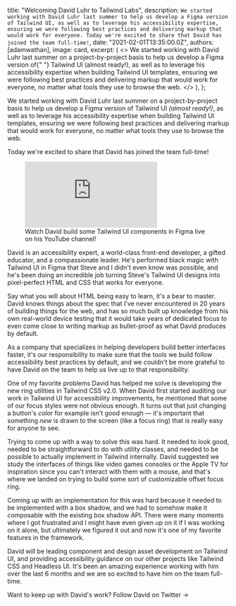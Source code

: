 
  title: "Welcoming David Luhr to Tailwind Labs",
  description: `We started working with David Luhr last summer to help us develop a Figma version of Tailwind UI, as well as to leverage his accessibility expertise, ensuring we were following best practices and delivering markup that would work for everyone. Today we're excited to share that David has joined the team full-time!`,
  date: "2021-02-01T13:35:00.0Z",
  authors: [adamwathan],
  image: card,
  excerpt: (
    <>
      We started working with <Link href="https://twitter.com/david_luhr">David Luhr</Link> last summer on a
      project-by-project basis to help us develop a Figma version of{" "}
      <Link href="https://tailwindui.com">Tailwind UI</Link> (almost ready!), as well as to leverage his accessibility
      expertise when building Tailwind UI templates, ensuring we were following best practices and delivering markup
      that would work for everyone, no matter what tools they use to browse the web.
    </>
  ),
};

We started working with <Link href="https://twitter.com/david_luhr">David Luhr</Link> last summer on a project-by-project basis to help us develop a Figma version of <Link href="https://tailwindui.com">Tailwind UI</Link> _(almost ready!)_, as well as to leverage his accessibility expertise when building Tailwind UI templates, ensuring we were following best practices and delivering markup that would work for everyone, no matter what tools they use to browse the web.

Today we're excited to share that David has joined the team full-time!

<figure>
  <iframe
    src="https://www.youtube.com/embed/djg8WoRGrq0"
    frameBorder="0"
    allow="accelerometer; autoplay; encrypted-media; gyroscope; picture-in-picture"
    allowFullScreen
    className="aspect-video w-full"
  ></iframe>
  <figcaption>Watch David build some Tailwind UI components in Figma live on his YouTube channel!</figcaption>
</figure>

David is an accessibility expert, a world-class front-end developer, a gifted educator, and a compassionate leader. He's performed black magic with Tailwind UI in Figma that Steve and I didn't even know was possible, and he's been doing an incredible job turning Steve's Tailwind UI designs into pixel-perfect HTML and CSS that works for everyone.

Say what you will about HTML being easy to learn, it's a bear to master. David knows things about the spec that I've never encountered in 20 years of building things for the web, and has so much built up knowledge from his own real-world device testing that it would take years of dedicated focus to even come close to writing markup as bullet-proof as what David produces by default.

As a company that specializes in helping developers build better interfaces faster, it's our responsibility to make sure that the tools we build follow accessibility best practices by default, and we couldn't be more grateful to have David on the team to help us live up to that responsibility.

One of my favorite problems David has helped me solve is developing the new <Link href="https://v2.tailwindcss.com/docs/ring-offset-width">ring utilities</Link> in Tailwind CSS v2.0. When David first started auditing our work in Tailwind UI for accessibility improvements, he mentioned that some of our focus styles were not obvious enough. It turns out that just changing a button's _color_ for example isn't good enough — it's important that something _new_ is drawn to the screen (like a focus ring) that is really easy for anyone to see.

Trying to come up with a way to solve this was hard. It needed to look good, needed to be straightforward to do with utility classes, and needed to be possible to actually implement in Tailwind internally. David suggested we study the interfaces of things like video games consoles or the Apple TV for inspiration since you can't interact with them with a mouse, and that's where we landed on trying to build some sort of customizable offset focus ring.

Coming up with an implementation for this was hard because it needed to be implemented with a box shadow, and we had to somehow make it composable with the existing box shadow API. There were many moments where I got frustrated and I might have even given up on it if I was working on it alone, but ultimately we figured it out and now it's one of my favorite features in the framework.

David will be leading component and design asset development on Tailwind UI, and providing accessibility guidance on our other projects like Tailwind CSS and Headless UI. It's been an amazing experience working with him over the last 6 months and we are so excited to have him on the team full-time.

Want to keep up with David's work? <Link href="https://twitter.com/david_luhr">Follow David on Twitter →</Link>
